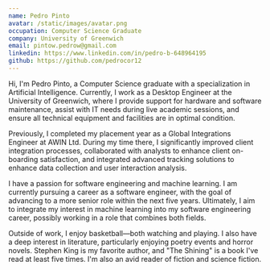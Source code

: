 ```yaml
---
name: Pedro Pinto
avatar: /static/images/avatar.png
occupation: Computer Science Graduate
company: University of Greenwich
email: pintow.pedrow@gmail.com
linkedin: https://www.linkedin.com/in/pedro-b-648964195
github: https://github.com/pedrocor12
---
```



Hi, I'm Pedro Pinto, a Computer Science graduate with a specialization in Artificial Intelligence. Currently, I work as a Desktop Engineer at the University of Greenwich, where I provide support for hardware and software maintenance, assist with IT needs during live academic sessions, and ensure all technical equipment and facilities are in optimal condition.

Previously, I completed my placement year as a Global Integrations Engineer at AWIN Ltd. During my time there, I significantly improved client integration processes, collaborated with analysts to enhance client on-boarding satisfaction, and integrated advanced tracking solutions to enhance data collection and user interaction analysis.

I have a passion for software engineering and machine learning. I am currently pursuing a career as a software engineer, with the goal of advancing to a more senior role within the next five years. Ultimately, I aim to integrate my interest in machine learning into my software engineering career, possibly working in a role that combines both fields.

Outside of work, I enjoy basketball—both watching and playing. I also have a deep interest in literature, particularly enjoying poetry events and horror novels. Stephen King is my favorite author, and "The Shining" is a book I've read at least five times. I'm also an avid reader of fiction and science fiction.
